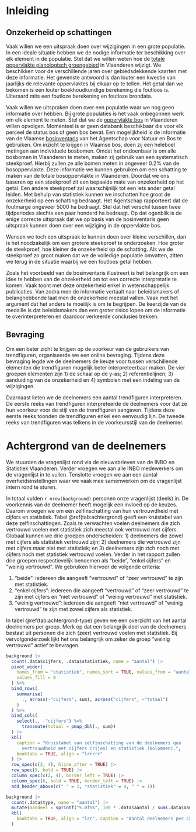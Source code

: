 <!-- hier komt de inhoudstafel bij pdf -->

\mainmatter

# Inleiding

## Onzekerheid op schattingen

Vaak willen we een uitspraak doen over wijzigingen in een grote populatie.
In een ideale situatie hebben we de nodige informatie ter beschikking over elk element in de populatie.
Stel dat we willen weten hoe de [totale oppervlakte planologisch groengebied](https://www.vlaanderen.be/inbo/indicatoren/oppervlakte-extra-planologisch-groengebied) in Vlaanderen wijzigt.
We beschikken voor de verschillende jaren over gebiedsdekkende kaarten met deze informatie.
Het gewenste antwoord is dan louter een kwestie van jaarlijks de relevante oppervlaktes bij elkaar op te tellen.
Het getal dan we bekomen is een louter boekhoudkundige berekening die foutloos is.
Uiteraard mits een foutloze berekening en foutloze brondata.

Vaak willen we uitspraken doen over een populatie waar we nog geen informatie over hebben.
Bij grote populaties is het vaak onbegonnen werk om elk element te meten.
Stel dat we de [oppervlakte bos](https://www.vlaanderen.be/inbo/indicatoren/oppervlakte-bos-in-vlaanderen) in Vlaanderen willen opvolgen.
Momenteel is er geen databank beschikbaar die voor elk perceel de status bos of geen bos bevat.
Een mogelijkheid is de informatie van de Vlaamse [bosinventaris](https://www.natuurenbos.be/beleid-wetgeving/natuurbeheer/bosinventaris) van het Agentschap voor Natuur en Bos te gebruiken.
Om inzicht te krijgen in Vlaamse bos, doen zij een heleboel metingen aan individuele bosbomen.
Omdat het ondoenbaar is om alle bosbomen in Vlaanderen te meten, maken zij gebruik van een systematisch steekproef.
Hierbij zullen ze alle bomen meten in ongeveer 0.2% van de bosoppervlakte.
Deze informatie we kunnen gebruiken om een schatting te maken van de totale bosoppervlakte in Vlaanderen.
Doordat we ons baseren op een steekproef zit een bepaalde mate van onzekerheid op het getal.
Een andere steekproef zal waarschijnlijk tot een iets ander getal leiden.
Met behulp van statistiek kunnen we inschatten hoe groot de onzekerheid op een schatting bedraagt.
Het Agentschap rapporteert dat de foutmarge ongeveer 5000 ha bedraagt.
Stel dat het verschil tussen twee tijdperiodes slechts een paar honderd ha bedraagt.
Op dat ogenblik is de enige correcte uitspraak dat we op basis van de bosinventaris geen uitspraak kunnen doen over een wijziging in de oppervlakte bos.

Wensen we toch een uitspraak te kunnen doen over kleine verschillen, dan is het noodzakelijk om een grotere steekproef te onderzoeken.
Hoe groter de steekproef, hoe kleiner de onzekerheid op de schatting.
Als we de steekproef zo groot maken dat we de volledige populatie omvatten, zitten we terug in de situatie waarbij we een foutloos getal hebben.

Zoals het voorbeeld van de bosinventaris illustreert is het belangrijk om een idee te hebben van de onzekerheid om tot een correcte interpretatie te komen.
Vaak toont met deze onzekerheid enkel in wetenschappelijk publicaties.
Van zodra men de informatie vertaalt naar beleidsmakers of belanghebbende laat men de onzekerheid meestal vallen.
Vaak met het argument dat het anders te moeilijk is om te begrijpen.
De keerzijde van de medaille is dat beleidsmakers dan een groter risico lopen om de informatie te overinterpreteren en daardoor verkeerde conclusies trekken.

## Bevraging

Om een beter zicht te krijgen op de voorkeur van de gebruikers van trendfiguren, organiseerde we een online bevraging.
Tijdens deze bevraging legde we de deelnemers de keuze voor tussen verschillende elementen die trendfiguren mogelijk beter interpreteerbaar maken.
De vier groepen elementen zijn 1) de schaal op de y-as; 2) referentielijnen; 3) aanduiding van de onzekerheid en 4) symbolen met een indeling van de wijzigingen.

Daarnaast lieten we de deelnemers een aantal trendfiguren interpreteren.
De eerste reeks van trendfiguren interpreteerde de deelnemers voor dat ze hun voorkeur voor de stijl van de trendfiguren aangaven.
Tijdens deze eerste reeks toonden de trendfiguren enkel een eenvoudig lijn.
De tweede reeks van trendfiguren was telkens in de voorkeursstijl van de deelnemer.

# Achtergrond van de deelnemers

We stuurden de vragenlijst rond via de nieuwsbrieven van de INBO en Statistiek Vlaanderen.
Verder vroegen we aan alle INBO medewerkers om de vragenlijst in te vullen.
Tenslotte vroegen we aan een aantal overheidsinstellingen waar we vaak mee samenwerken om de vragenlijst intern rond te sturen.

In totaal vulden `r nrow(background)` personen onze vragenlijst (deels) in.
De voorkennis van de deelnemer heeft mogelijk een invloed op de keuzes.
Daarom vroegen we om een zelfinschatting van hun vertrouwdheid met cijfers en statistiek.
Tabel \@ref(tab:achtergrond) geeft een kruistabel van deze zelfinschattingen.
Zoals te verwachten voelen deelnemers die zich vertrouwd voelen met statistiek zich meestal ook vertrouwd met cijfers.
Globaal kunnen we drie groepen onderscheiden: 1) deelnemers die zowel met cijfers als statistiek vertrouwd zijn; 2) deelnemers die vertrouwd zijn met cijfers maar niet met statistiek; en 3) deelnemers zijn zich noch met cijfers noch met statistiek vertrouwd voelen.
Verder in het rapport zullen drie groepen respectievelijk benoemen als "beide", "enkel cijfers" en "weinig vertrouwd".
We gebruiken hiervoor de volgende criteria:

1.  "beide": iedereen die aangeeft "vertrouwd" of "zeer vertrouwd" te zijn met statistiek.
2.  "enkel cijfers": iedereen die aangeeft "vertrouwd" of "zeer vertrouwd" te zijn met cijfers en "niet vertrouwd" of "weinig vertrouwd" met statistiek.
3.  "weinig vertrouwd": iedereen die aangeeft "niet vertrouwd" of "weinig vertrouwd" te zijn met zowel cijfers als statistiek.

In tabel \@ref(tab:achtergrond-type) geven we een overzicht van het aantal deelnemers per groep.
Merk op dat een belangrijk deel van de deelnemers bestaat uit personen die zich (zeer) vertrouwd voelen met statistiek.
Bij vervolgonderzoek lijkt het ons belangrijk om zeker de groep "weinig vertrouwd" actief te bevragen.

```r
background |>
  count(.data$cijfers, .data$statistiek, name = "aantal") |>
  pivot_wider(
    names_from = "statistiek", names_sort = TRUE, values_from = "aantal",
    values_fill = 0
  ) %>%
  bind_rows(
    summarise(
      ., across(-"cijfers", sum), across("cijfers", ~"totaal")
    )
  ) %>%
  bind_cols(
    select(., -"cijfers") %>%
      transmute(totaal = pmap_dbl(., sum))
  ) |>
  kbl(
    caption = "Kruistabel van zelfinschatting van de deelnemers qua
      vertrouwdheid met cijfers (rijen) en statistiek (kolommen).",
    booktabs = TRUE, align = "lrrrrr"
  ) |>
  row_spec(c(2, 4), hline_after = TRUE) |>
  row_spec(5, bold = TRUE) |>
  column_spec(c(2, 4), border_left = TRUE) |>
  column_spec(6, bold = TRUE, border_left = TRUE) |>
  add_header_above(c(" " = 1, "statistiek" = 4, " " = 1))
```

```r
background |>
  count(.data$type, name = "aantal") |>
  mutate(aandeel = sprintf("%.0f%%", 100 * .data$aantal / sum(.data$aantal))) |>
  kbl(
    booktabs = TRUE, align = "lrr", caption = "Aantal deelnemers per categorie."
  )
```
